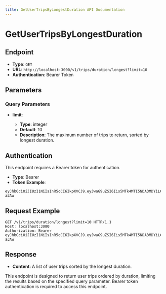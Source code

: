 ```yaml
---
title: GetUserTripsByLongestDuration API Documentation
---
```



<Meta name="GetUserTripsByLongestDuration" type="http" seq="8" />

# GetUserTripsByLongestDuration

## Endpoint

- **Type**: `GET`
- **URL**: `http://localhost:3000/v1/trips/duration/longest?limit=10`
- **Authentication**: Bearer Token

## Parameters

### Query Parameters

- **limit**: 

  - **Type**: integer
  - **Default**: 10
  - **Description**: The maximum number of trips to return, sorted by longest duration.

## Authentication

This endpoint requires a Bearer token for authentication.

- **Type**: Bearer
- **Token Example**:

```plaintext
eyJhbGciOiJIUzI1NiIsInR5cCI6IkpXVCJ9.eyJwaG9uZSI6Iis5MTk4MTI5NDA3MDYiLCJ1aWQiOiI1Z2VhcGdhcHhzIn0.yNyKfoOQouzSNDwp_5rJ9CAEMVJo5uqueJHNpG-a3Aw
```

## Request Example

```http
GET /v1/trips/duration/longest?limit=10 HTTP/1.1
Host: localhost:3000
Authorization: Bearer eyJhbGciOiJIUzI1NiIsInR5cCI6IkpXVCJ9.eyJwaG9uZSI6Iis5MTk4MTI5NDA3MDYiLCJ1aWQiOiI1Z2VhcGdhcHhzIn0.yNyKfoOQouzSNDwp_5rJ9CAEMVJo5uqueJHNpG-a3Aw
```

## Response

- **Content**: A list of user trips sorted by the longest duration.

This endpoint is designed to return user trips ordered by duration, limiting the results based on the specified query parameter. Bearer token authentication is required to access this endpoint.
